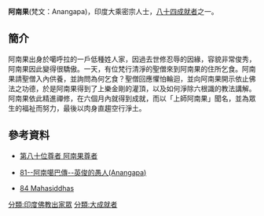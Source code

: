 '''阿南果'''(梵文：Anangapa)，印度大乘密宗人士，[[八十四大成就者|八十四成就者]]之一。
==簡介==
阿南果出身於噶呼拉的一戶低種姓人家，因過去世修忍辱的因緣，容貌非常俊秀，阿南果因此變得很驕傲。一天，有位梵行清淨的聖僧來到阿南果的住所乞食。阿南果請聖僧入內供養，並詢問為何乞食？聖僧回應懼怕輪迴，並向阿南果開示依止佛法之功德，於是阿南果得到了上樂金剛的灌頂，以及如何淨除六根識的教法講解。阿南果依此精進禪修，在六個月內就得到成就，而以「上師阿南果」聞名，並為眾生的福祉而努力，最後以肉身直趨空行淨土。

==參考資料==
{{reflist}}
*[http://www.lopon.org.tw/teachings/page2_1.aspx?cid=100&lid=101&id=4735 第八十位尊者 阿南果尊者] {{Wayback|url=http://www.lopon.org.tw/teachings/page2_1.aspx?cid=100&lid=101&id=4735 |date=20200929223234 }}

*[http://www.karmapa-news.com/page3_8_81.php 81--阿南噶巴傳--英俊的愚人(Anangapa)]{{dead link|date=2018年5月 |bot=InternetArchiveBot |fix-attempted=yes }}

*[http://www.tsemrinpoche.com/tsem-tulku-rinpoche/buddhas-dharma/vajradhara-and-84-mahasiddhas.html 84 Mahasiddhas] {{Wayback|url=http://www.tsemrinpoche.com/tsem-tulku-rinpoche/buddhas-dharma/vajradhara-and-84-mahasiddhas.html |date=20140905044317 }}
{{84Buddhist}}
[[分類:印度佛教出家眾|分類:印度佛教出家眾]]
[[分類:大成就者|分類:大成就者]]